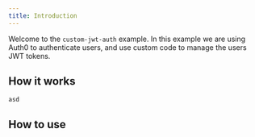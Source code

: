 ```yaml
---
title: Introduction
---
```


Welcome to the `custom-jwt-auth` example. In this example we are using Auth0 to authenticate users, and use custom code to manage the users JWT tokens.

## How it works

```
asd
```

## How to use
